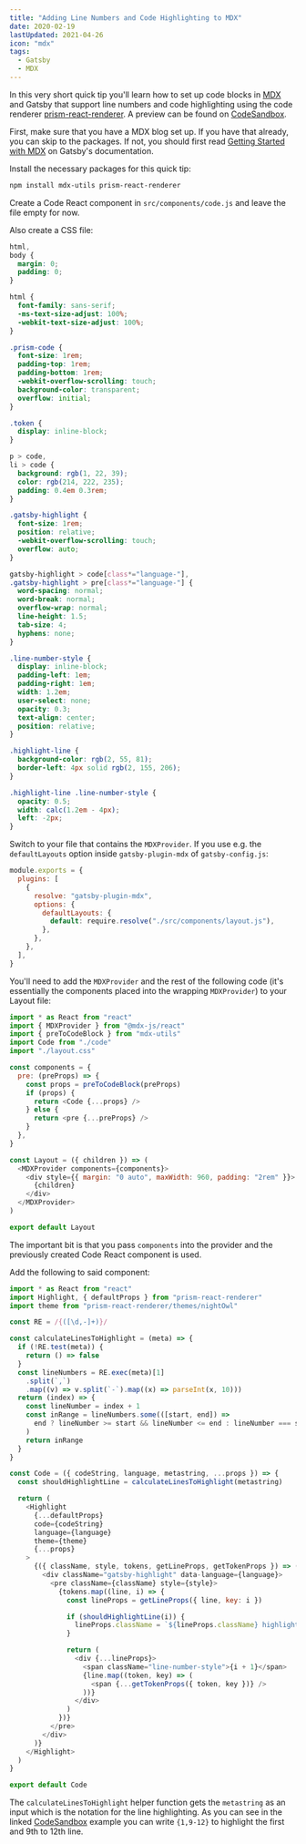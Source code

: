 ```yaml
---
title: "Adding Line Numbers and Code Highlighting to MDX"
date: 2020-02-19
lastUpdated: 2021-04-26
icon: "mdx"
tags:
  - Gatsby
  - MDX
---
```


In this very short quick tip you'll learn how to set up code blocks in [MDX](https://mdxjs.com/) and Gatsby that support line numbers and code highlighting using the code renderer [prism-react-renderer](https://github.com/FormidableLabs/prism-react-renderer). A preview can be found on [CodeSandbox](https://codesandbox.io/s/mdx-line-numbers-code-highlighting-99wb5).

First, make sure that you have a MDX blog set up. If you have that already, you can skip to the packages. If not, you should first read [Getting Started with MDX](https://www.gatsbyjs.com/docs/mdx/getting-started/) on Gatsby's documentation.

Install the necessary packages for this quick tip:

```sh
npm install mdx-utils prism-react-renderer
```

Create a Code React component in `src/components/code.js` and leave the file empty for now.

Also create a CSS file:

```css title=src/components/layout.css
html,
body {
  margin: 0;
  padding: 0;
}

html {
  font-family: sans-serif;
  -ms-text-size-adjust: 100%;
  -webkit-text-size-adjust: 100%;
}

.prism-code {
  font-size: 1rem;
  padding-top: 1rem;
  padding-bottom: 1rem;
  -webkit-overflow-scrolling: touch;
  background-color: transparent;
  overflow: initial;
}

.token {
  display: inline-block;
}

p > code,
li > code {
  background: rgb(1, 22, 39);
  color: rgb(214, 222, 235);
  padding: 0.4em 0.3rem;
}

.gatsby-highlight {
  font-size: 1rem;
  position: relative;
  -webkit-overflow-scrolling: touch;
  overflow: auto;
}

gatsby-highlight > code[class*="language-"],
.gatsby-highlight > pre[class*="language-"] {
  word-spacing: normal;
  word-break: normal;
  overflow-wrap: normal;
  line-height: 1.5;
  tab-size: 4;
  hyphens: none;
}

.line-number-style {
  display: inline-block;
  padding-left: 1em;
  padding-right: 1em;
  width: 1.2em;
  user-select: none;
  opacity: 0.3;
  text-align: center;
  position: relative;
}

.highlight-line {
  background-color: rgb(2, 55, 81);
  border-left: 4px solid rgb(2, 155, 206);
}

.highlight-line .line-number-style {
  opacity: 0.5;
  width: calc(1.2em - 4px);
  left: -2px;
}
```

Switch to your file that contains the `MDXProvider`. If you use e.g. the `defaultLayouts` option inside `gatsby-plugin-mdx` of `gatsby-config.js`:

```js title=gatsby-config.js
module.exports = {
  plugins: [
    {
      resolve: "gatsby-plugin-mdx",
      options: {
        defaultLayouts: {
          default: require.resolve("./src/components/layout.js"),
        },
      },
    },
  ],
}
```

You'll need to add the `MDXProvider` and the rest of the following code (it's essentially the components placed into the wrapping `MDXProvider`) to your Layout file:

```js title=src/components/layout.js
import * as React from "react"
import { MDXProvider } from "@mdx-js/react"
import { preToCodeBlock } from "mdx-utils"
import Code from "./code"
import "./layout.css"

const components = {
  pre: (preProps) => {
    const props = preToCodeBlock(preProps)
    if (props) {
      return <Code {...props} />
    } else {
      return <pre {...preProps} />
    }
  },
}

const Layout = ({ children }) => (
  <MDXProvider components={components}>
    <div style={{ margin: "0 auto", maxWidth: 960, padding: "2rem" }}>
      {children}
    </div>
  </MDXProvider>
)

export default Layout
```

The important bit is that you pass `components` into the provider and the previously created Code React component is used.

Add the following to said component:

```js title=src/components/code.js
import * as React from "react"
import Highlight, { defaultProps } from "prism-react-renderer"
import theme from "prism-react-renderer/themes/nightOwl"

const RE = /{([\d,-]+)}/

const calculateLinesToHighlight = (meta) => {
  if (!RE.test(meta)) {
    return () => false
  }
  const lineNumbers = RE.exec(meta)[1]
    .split(`,`)
    .map((v) => v.split(`-`).map((x) => parseInt(x, 10)))
  return (index) => {
    const lineNumber = index + 1
    const inRange = lineNumbers.some(([start, end]) =>
      end ? lineNumber >= start && lineNumber <= end : lineNumber === start
    )
    return inRange
  }
}

const Code = ({ codeString, language, metastring, ...props }) => {
  const shouldHighlightLine = calculateLinesToHighlight(metastring)

  return (
    <Highlight
      {...defaultProps}
      code={codeString}
      language={language}
      theme={theme}
      {...props}
    >
      {({ className, style, tokens, getLineProps, getTokenProps }) => (
        <div className="gatsby-highlight" data-language={language}>
          <pre className={className} style={style}>
            {tokens.map((line, i) => {
              const lineProps = getLineProps({ line, key: i })

              if (shouldHighlightLine(i)) {
                lineProps.className = `${lineProps.className} highlight-line`
              }

              return (
                <div {...lineProps}>
                  <span className="line-number-style">{i + 1}</span>
                  {line.map((token, key) => (
                    <span {...getTokenProps({ token, key })} />
                  ))}
                </div>
              )
            })}
          </pre>
        </div>
      )}
    </Highlight>
  )
}

export default Code
```

The `calculateLinesToHighlight` helper function gets the `metastring` as an input which is the notation for the line highlighting. As you can see in the linked [CodeSandbox](https://codesandbox.io/s/mdx-line-numbers-code-highlighting-99wb5) example you can write `{1,9-12}` to highlight the first and 9th to 12th line.
